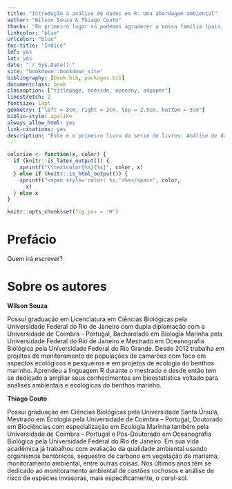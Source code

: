 ```yaml
---
title: "Introdução à análise de dados em R: Uma abordagem ambiental"
author: "Wilson Souza & Thiago Couto"
thanks: "Em primeiro lugar só podemos agradecer a nossa família (pais, mães, irmãos, filhos e esposas), pois são quem estão a nosso lado a todo instante nos dando suporte. Em segundo lugar gostariamos de agradecer a todos os professores pois foram eles que nos deram a base necessária para que esse livro viesse a existir. Em terceiro lugar gostariamos de agradecer a todos os revisores desta obra. E por último e não menos importante gostariamos de agradecer a vocês que a estão lendo porque é pra vocês que este livro foi construído!"
linkcolor: "blue"
urlcolor: "blue"
toc-title: "Índice"
lof: yes
lot: yes
date: "`r Sys.Date()`"
site: "bookdown::bookdown_site"
bibliography: [book.bib, packages.bib]
documentclass: book
classoption: ["titlepage, oneside, openany, a4paper"]
linestretch: 2
fontsize: 14pt
geometry: ["left = 3cm, right = 2cm, top = 2.5cm, bottom = 3cm"]
biblio-style: apalike
always_allow_html: yes
link-citations: yes
description: "Este é o primeiro livro da série de livros: Análise de dados em R"
---
```


```r
colorize <- function(x, color) {
  if (knitr::is_latex_output()) {
    sprintf("\\textcolor{%s}{%s}", color, x)
  } else if (knitr::is_html_output()) {
    sprintf("<span style='color: %s;'>%s</span>", color, 
      x)
  } else x
}
```

```r
knitr::opts_chunk$set(fig.pos = 'H')
```


# Prefácio {-}

Quem irá escrever?


# Sobre os autores {-}


**Wilson Souza**

Possui graduação em Licenciatura em Ciências Biológicas pela Universidade Federal do Rio de Janeiro com dupla diplomação com a Universidade de Coimbra - Portugal, Bacharelado em Biologia Marinha pela Universidade Federal do Rio de Janeiro e Mestrado em Oceanografia Biológica pela Universidade Federal do Rio Grande. Desde 2012 trabalha em projetos de monitoramento de populações de camarões com foco em aspectos ecológicos e pesqueiros e em projetos de ecologia do benthos marinho. Aprendeu a linguagem R durante o mestrado e desde então tem se dedicado a ampliar seus conhecimentos em bioestatística voltado para análises ambientais e ecológicas do benthos marinho.


**Thiago Couto**

Possui graduação em Ciências Biológicas pela Universidade Santa Úrsula, Mestrado em Ecologia pela Universidade de Coimbra – Portugal, Doutorado em Biociências com especialização em Ecologia Marinha também pela Universidade de Coimbra – Portugal e Pós-Doutorado em Oceanografia Biológica pela Universidade Federal do Rio de Janeiro. Em sua vida acadêmica já trabalhou com avaliação da qualidade ambiental usando organismos bentônicos, sequestro de carbono em vegetação de marisma, monitoramento ambiental, entre outras coisas. Nos últimos anos têm se dedicado ao monitoramento ambiental de costões rochosos e análise de risco de espécies invasoras, mais especificamente, o coral-sol.


